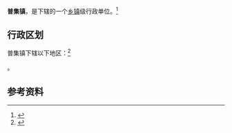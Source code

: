 {{中国乡级行政区|37/01/81/101/000}}

'''普集镇'''，是{{PRC admin/fullname|37/01/81/101/000|3}}下辖的一个[[乡镇|乡镇]]级行政单位。<ref>{{PRC admin/ref sgc|{{PRC admin/parent|37/01/81/101/000}}}}</ref>

== 行政区划 ==

普集镇下辖以下地区：<ref>{{PRC admin/ref sgc|37/01/81/101/000}}</ref>

{{PRC admin/children|37/01/81/101/000}}。

== 参考资料 ==

{{reflist}}

{{行政区划小作品}}
{{PRC admin/navcat|37/01/81/101/000}}